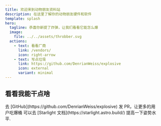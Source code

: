 ```yaml
---
title: 欢迎来到动物朋友资料站
description: 在这里了解你的动物朋友硬件和软件
template: splash
hero:
  tagline: 恭喜你新提了炸弹，让我们看看它能怎么爆
  image:
    file: ../../assets/throbber.svg
  actions:
    - text: 看看厂商
      link: /vendors/
      icon: right-arrow
    - text: 写点垃圾
      link: https://github.com/DenrianWeiss/explosive
      icon: external
      variant: minimal
---
```



## 看看我能干点啥

<CardGrid stagger>
	<Card title="为软件恐怖主义添油加醋" icon="add-document">
		去 [GitHub](https://github.com/DenrianWeiss/explosive) 发 PR，让更多的用户吃爆桶
	</Card>
	<Card title="学学怎么用" icon="open-book">
		可以去 [Starlight 文档](https://starlight.astro.build/) 提高一下姿势水平.
	</Card>
</CardGrid>

